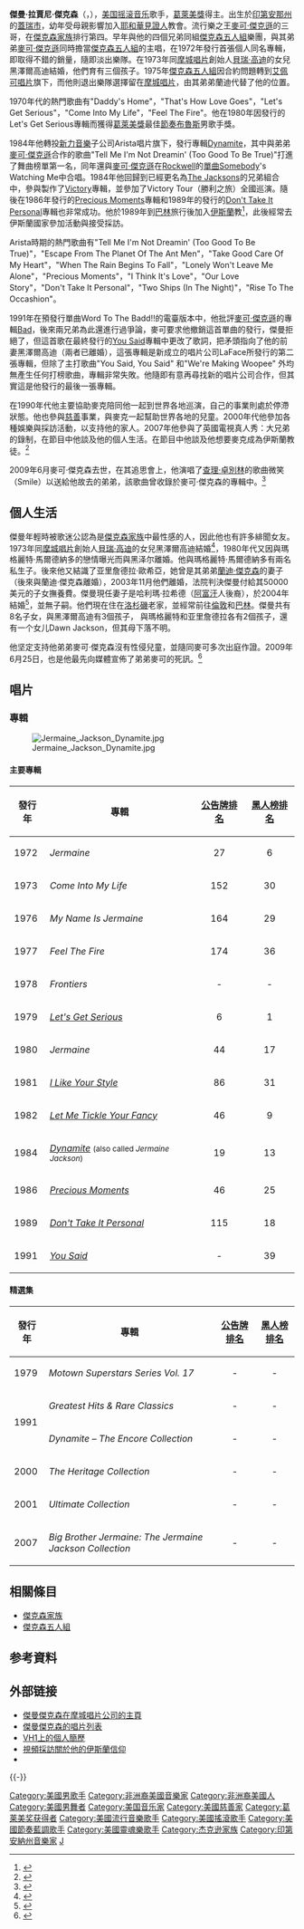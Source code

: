 {{noteTA
|G1=Music
|G2=Show
|G3=USState
|T=zh-hans:杰梅因·杰克逊;zh-hant:傑曼·傑克遜;zh-tw:傑曼·傑克森;zh-hk:謝明·積遜;zh-mo:謝明·積遜;
|1=zh-cn:杰梅因·杰克逊;zh-hant:傑曼·傑克遜;zh-tw:傑曼·傑克森;zh-hk:謝明·積遜;zh-mo:謝明·積遜;
|2=zh-cn:杰梅因;zh-hant:傑曼;zh-tw:傑曼;zh-hk:謝明;zh-mo:謝明;
|3=zh-cn:杰克逊;zh-hant:傑克遜;zh-tw:傑克森;zh-hk:積遜;zh-mo:積遜;
|4=zh-cn:拉贾尼;zh-tw:拉賈尼;zh-hk:拿莊;
|5=zh-hans:盖瑞;zh-hant:蓋瑞;zh-tw:蓋瑞;zh-hk:加里;zh-mo:加里;
}}
{{About|'''來自傑克森家族的歌手'''|'''籃球員'''|杰梅因·杰克逊}}
{{藝人
| 姓名     = 傑曼·拉賈尼·傑克森
| 外文名   = Jermaine La Jaune Jackson
| 別名   = Jermaine Jackson<br>傑曼·傑克森
| 圖像     = Save The World Awards 2009 press conference - Jermaine Jackson.jpg
| 圖片尺寸  = 180px
| 類型     = 男歌手
| 圖像大小 = 
| 國籍 = {{USA}}
| 出生日期 = {{birth date and age|1954|12|11}}
| 出生地點 = {{USA}}[[印第安纳州|印第安纳州]][[加里_(印第安纳州)|加里]]
| 出道地點 = {{USA}}[[加利福尼亚州|加利福尼亚州]]、[[洛杉矶|洛杉矶]]
| 音樂類型 = [[节奏布鲁斯|R&B]]、[[流行音乐|pop]]、[[靈魂樂|soul]]、[[舞曲|dance]]、[[摇滚乐|rock]]
| 職業     = [[歌手|唱歌]]、[[作曲家|作曲]]、[[唱片製作人|唱片製作人]]、[[舞蹈家|跳舞]]、[[慈善家|慈善家]]
| 宗教信仰 = [[耶和華見證人|耶和華見證人]]（–1989）、<br>[[伊斯蘭教|伊斯蘭教]]（1989–）
| 活躍年代 = 1967年至1991年
| 網站 = [http://www.jackson5abc.com/jermaine/ Jermaine Jackson]
| imdb = 0413659
| awards = [[葛萊美獎|葛萊美獎]]
}}

'''傑曼·拉賈尼·傑克森'''（'''{{lang-en|Jermaine La Jaune Jackson}}'''，{{bd|1954年|12月11日}}），[[美国|美国]][[摇滚音乐|摇滚音乐]]歌手，[[葛萊美獎|葛萊美獎]]得主。出生於[[印第安那州|印第安那州]]的[[蓋瑞市|蓋瑞市]]，幼年受母親影響加入[[耶和華見證人|耶和華見證人]]教會。流行樂之王[[麥可·傑克遜|麥可·傑克遜]]的三哥，在[[傑克森家族|傑克森家族]]排行第四。早年與他的四個兄弟同組[[傑克森五人組|傑克森五人組]]樂團，與其弟弟[[麥可·傑克遜|麥可·傑克遜]]同時擔當[[傑克森五人組|傑克森五人組]]的主唱，在1972年發行首張個人同名專輯，即取得不錯的銷量，隨即淡出樂隊。在1973年同[[摩城唱片|摩城唱片]]創始人[[貝瑞·高迪|貝瑞·高迪]]的女兒黑澤爾高迪結婚，他們育有三個孩子。1975年[[傑克森五人組|傑克森五人組]]因合約問題轉到[[Epic唱片|艾佩可唱片]]旗下，而他則退出樂隊選擇留在[[摩城唱片|摩城唱片]]，由其弟弟蘭迪代替了他的位置。

1970年代的熱門歌曲有"Daddy's Home"，"That's How Love Goes"，"Let's Get Serious"，"Come Into My Life"，"Feel The Fire"。他在1980年因發行的Let's Get Serious專輯而獲得[[葛萊美獎|葛萊美獎]]最佳[[節奏布魯斯|節奏布魯斯]]男歌手獎。

1984年他轉投[[新力音樂|新力音樂]]子公司Arista唱片旗下，發行專輯[[Dynamite|Dynamite]]，其中與弟弟[[麥可·傑克遜|麥可·傑克遜]]合作的歌曲"Tell Me I'm Not Dreamin' (Too Good To Be True)"打進了舞曲榜單第一名，同年還與[[麥可·傑克遜|麥可·傑克遜]]在[[Rockwell|Rockwell]]的[[單曲|單曲]]Somebody's Watching Me中合唱。1984年他回歸到已經更名為[[The_Jacksons|The Jacksons]]的兄弟組合中，參與製作了[[Victory|Victory]]專輯，並參加了Victory Tour（勝利之旅）全國巡演。隨後在1986年發行的[[Precious_Moments|Precious Moments]]專輯和1989年的發行的[[Don't_Take_It_Personal|Don't Take It Personal]]專輯也非常成功。他於1989年到[[巴林|巴林]]旅行後加入[[伊斯蘭|伊斯蘭]]教<ref name="Jermain Jackson's Conversion to Islam">{{cite web|url=http://www.themodernreligion.com/misc/hoax/convert_jermainejackson.htm|title=傑曼改變信仰成為伊斯蘭教徒|accessdate=2009-07-13|archive-date=2017-07-18|archive-url=https://web.archive.org/web/20170718200608/http://www.themodernreligion.com/misc/hoax/convert_jermainejackson.htm|dead-url=no}}</ref>，此後經常去伊斯蘭國家參加活動與接受採訪。

Arista時期的熱門歌曲有"Tell Me I'm Not Dreamin' (Too Good To Be True)"，"Escape From The Planet Of The Ant Men"，"Take Good Care Of My Heart"，"When The Rain Begins To Fall"，"Lonely Won't Leave Me Alone"，"Precious Moments"，"I Think It's Love"，"Our Love Story"，"Don't Take It Personal"，"Two Ships (In The Night)"，"Rise To The Occashion"。

1991年在預發行單曲Word To The Badd!!的電臺版本中，他批評[[麥可·傑克遜|麥可·傑克遜]]的專輯[[Bad|Bad]]，後來兩兄弟為此還進行過爭論，麥可要求他撤銷這首單曲的發行，傑曼拒絕了，但這首歌在最終發行的[[You_Said|You Said]]專輯中更改了歌詞，把矛頭指向了他的前妻黑澤爾高迪（兩者已離婚），這張專輯是新成立的唱片公司LaFace所發行的第二張專輯，但除了主打歌曲"You Said, You Said" 和"We're Making Woopee" 外均無產生任何打榜歌曲，專輯非常失敗。他隨即有意再尋找新的唱片公司合作，但其實這是他發行的最後一張專輯。

在1990年代他主要協助麥克陪同他一起到世界各地巡演，自己的事業則處於停滯狀態。他也參與[[慈善|慈善]]事業，與麥克一起幫助世界各地的兒童。2000年代他參加各種娛樂與採訪活動，以支持他的家人。2007年他參與了英國電視真人秀：大兄弟的錄制，在節目中他談及他的個人生活。在節目中他談及他想要麥克成為伊斯蘭教徒。<ref name="傑曼想要麥克信伊斯蘭教">{{cite web|url=http://www.reuters.com/article/peopleNews/idUSL2926828620070131|title=傑曼想要麥克信伊斯蘭教|accessdate=2009-07-13|archive-date=2009-08-23|archive-url=https://web.archive.org/web/20090823075340/http://www.reuters.com/article/peopleNews/idUSL2926828620070131|dead-url=no}}</ref>

2009年6月麥可·傑克森去世，在其追思會上，他演唱了[[查理·卓別林|查理·卓別林]]的歌曲微笑（Smile）以送給他故去的弟弟，該歌曲曾收錄於麥可·傑克森的專輯中。<ref name="Jermaine Jackson Brings 'Smile,' Tears To Michael Jackson Memorial">{{cite web|url=http://www.mtv.com/news/articles/1615435/20090707/jackson_michael.jhtml|title=傑曼在追思會上演唱微笑|accessdate=2009-07-13|archive-date=2010-11-29|archive-url=https://web.archive.org/web/20101129181751/http://www.mtv.com/news/articles/1615435/20090707/jackson_michael.jhtml|dead-url=no}}</ref>

==個人生活==
傑曼年輕時被歌迷公認為是[[傑克森家族|傑克森家族]]中最性感的人，因此他也有許多緋聞女友。1973年同[[摩城唱片|摩城唱片]]創始人[[貝瑞·高迪|貝瑞·高迪]]的女兒黑澤爾高迪結婚<ref name="IMDB 傑曼個人簡歷">{{cite web|url=http://www.nndb.com/people/402/000025327/|title=IMDB 傑曼個人簡歷|accessdate=2009-07-13|archive-date=2020-07-09|archive-url=https://web.archive.org/web/20200709085314/https://www.nndb.com/people/402/000025327/|dead-url=no}}</ref>，1980年代又因與瑪格麗特·馬爾德納多的戀情曝光而與黑泽尔離婚。他與瑪格麗特·馬爾德納多有兩名私生子。後來他又結識了亚里詹德拉·歐希亞，她曾是其弟弟[[蘭迪·傑克森|蘭迪·傑克森]]的妻子（後來與蘭迪·傑克森離婚），2003年11月他們離婚，法院判決傑曼付給其50000美元的子女撫養費。傑曼現任妻子是哈利瑪·拉希德（[[阿富汗|阿富汗]]人後裔），於2004年結婚<ref name="In Focus: Jackson 5 Family">{{cite web|url=http://music.msn.com/jackson5-family/photo-gallery/in-focus/?photoidx=16|title=傑克森五兄弟的家庭生活|access-date=2009-07-13|archive-url=https://archive.is/20120724135233/music.msn.com/jackson5-family/photo-gallery/in-focus/?photoidx=16|archive-date=2012-07-24|dead-url=yes}}</ref>，並無子嗣。他們現在住在[[洛杉磯|洛杉磯]]老家，並經常前往[[倫敦|倫敦]]和[[巴林|巴林]]。傑曼共有8名子女，與黑澤爾高迪有3個孩子， 與瑪格麗特和亚里詹德拉各有2個孩子，還有一个女儿Dawn Jackson，但其母下落不明。

他坚定支持他弟弟麥可·傑克森沒有性侵兒童，並隨同麥可多次出庭作證。2009年6月25日，也是他最先向媒體宣佈了弟弟麥可的死訊。<ref name="傑曼宣佈麥克的死訊">{{cite web |url=http://ent.people.com.cn/BIG5/8222/42055/159314/159316/9549131.html|title=杰克遜哥哥與醫生召開記者會 悲傷宣布天王死訊}}</ref>

==唱片==
===專輯===
[[Image:Jermaine_Jackson_Dynamite.jpg|right]]
====主要專輯====
{| class="wikitable"
|- bgcolor="CCCCCC"
! 發行年 !! 專輯 !! [[公告牌|公告牌排名]] !! [[黑人專輯|黑人榜排名]]
|-
| 1972 || ''Jermaine'' || align="center"|27 || align="center"|6
|-
| 1973 || ''Come Into My Life'' || align="center"|152 || align="center"|30
|-
| 1976 || ''My Name Is Jermaine'' || align="center"|164 || align="center"|29
|-
| 1977 || ''Feel The Fire'' || align="center"|174 || align="center"|36
|-
| 1978 || ''Frontiers'' || align="center"|- || align="center"|-
|-
| 1979 || ''[[Let's_Get_Serious|Let's Get Serious]]'' || align="center"|6 || align="center"|1
|-
| 1980 || ''Jermaine'' || align="center"|44 || align="center"|17
|-
| 1981 || ''[[I_Like_Your_Style|I Like Your Style]]'' || align="center"|86 || align="center"|31
|-
| 1982 || ''[[Let_Me_Tickle_Your_Fancy|Let Me Tickle Your Fancy]]'' || align="center"|46 || align="center"|9
|-
| 1984 || ''[[Dynamite|Dynamite]]'' <small>(also called ''Jermaine Jackson'')</small> || align="center"|19 || align="center"|13
|-
| 1986 || ''[[Precious_Moments|Precious Moments]]'' || align="center"|46 || align="center"|25
|-
| 1989 || ''[[Don't_Take_It_Personal|Don't Take It Personal]]'' || align="center"|115 || align="center"|18
|-
| 1991 || ''[[You_Said|You Said]]'' || align="center"|- || align="center"|39
|}

====精選集====
{| class="wikitable"
|- bgcolor="CCCCCC"
! 發行年 !! 專輯 !! [[公告牌|公告牌排名]] !! [[黑人專輯|黑人榜排名]]
|-
| 1979 || ''Motown Superstars Series Vol. 17'' || align="center"|- || align="center"|-
|-
| rowspan=2|1991 || ''Greatest Hits & Rare Classics'' || align="center"|- || align="center"|-
|-
| ''Dynamite – The Encore Collection'' || align="center"|- || align="center"|-
|-
| 2000 || ''The Heritage Collection'' || align="center"|- || align="center"|-
|-
| 2001 || ''Ultimate Collection'' || align="center"|- || align="center"|-
|-
| 2007 || ''Big Brother Jermaine: The Jermaine Jackson Collection'' || align="center"|- || align="center"|-
|}

== 相關條目 ==
*[[傑克森家族|傑克森家族]]
*[[傑克森五人組|傑克森五人組]]

== 参考資料 ==
{{reflist|2}}

== 外部链接 ==
{{commonscat|Jermaine Jackson}}
* [http://www.jackson5abc.com/jermaine/ 傑曼傑克森在摩城唱片公司的主頁] {{Wayback|url=http://www.jackson5abc.com/jermaine/ |date=20200125232643 }}
* [http://allthejacksons.blogspot.com/search/label/Jermaine%20Jackson 傑曼傑克森的唱片列表] {{Wayback|url=http://allthejacksons.blogspot.com/search/label/Jermaine%20Jackson |date=20210509045226 }}
* [http://www.vh1.com/artists/az/jackson_jermaine/artist.jhtml VH1上的個人簡歷] {{Wayback|url=http://www.vh1.com/artists/az/jackson_jermaine/artist.jhtml |date=20121009000609 }}
* [http://www.turntoislam.com/forum/showthread.php?t=7595 視頻採訪關於他的伊斯蘭信仰] {{Wayback|url=http://www.turntoislam.com/forum/showthread.php?t=7595 |date=20070216005515 }}
* {{imdb|0413659}}{{en}}

{{-}}
{{Jackson family}}
{{摇滚名人堂1997届入选者}}
{{Authority control}}
{{DEFAULTSORT:Jackson, Jermaine}}

[[Category:美國男歌手|Category:美國男歌手]]
[[Category:非洲裔美國音樂家|Category:非洲裔美國音樂家]]
[[Category:非洲裔美國人|Category:非洲裔美國人]]
[[Category:美國男舞者|Category:美國男舞者]]
[[Category:美国音乐家|Category:美国音乐家]]
[[Category:美國慈善家|Category:美國慈善家]]
[[Category:葛莱美奖获得者|Category:葛莱美奖获得者]]
[[Category:美國流行音樂歌手|Category:美國流行音樂歌手]]
[[Category:美國搖滾歌手|Category:美國搖滾歌手]]
[[Category:美國節奏藍調歌手|Category:美國節奏藍調歌手]]
[[Category:美國靈魂樂歌手|Category:美國靈魂樂歌手]]
[[Category:杰克逊家族|Category:杰克逊家族]]
[[Category:印第安納州音樂家|Category:印第安納州音樂家]]
[[Category:摇滚名人堂入选者|J]]